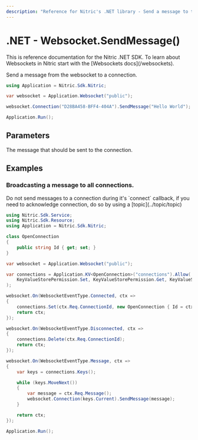 ```yaml
---
description: "Reference for Nitric's .NET library - Send a message to the websocket"
---
```


# .NET - Websocket.SendMessage()

<Note>
  This is reference documentation for the Nitric .NET SDK. To learn about
  Websockets in Nitric start with the [Websockets docs](/websockets).
</Note>

Send a message from the websocket to a connection.

```csharp
using Application = Nitric.Sdk.Nitric;

var websocket = Application.Websocket("public");

websocket.Connection("D28BA458-BFF4-404A").SendMessage("Hello World");

Application.Run();
```

## Parameters

<Properties>
  <Property name="message" required type="string">
    The message that should be sent to the connection.
  </Property>
</Properties>

## Examples

### Broadcasting a message to all connections.

<Note>
  Do not send messages to a connection during it's `connect` callback, if you
  need to acknowledge connection, do so by using a [topic](../topic/topic)
</Note>

```csharp
using Nitric.Sdk.Service;
using Nitric.Sdk.Resource;
using Application = Nitric.Sdk.Nitric;

class OpenConnection
{
    public string Id { get; set; }
}

var websocket = Application.Websocket("public");

var connections = Application.KV<OpenConnection>("connections").Allow(
    KeyValueStorePermission.Set, KeyValueStorePermission.Get, KeyValueStorePermission.Delete
);

websocket.On(WebsocketEventType.Connected, ctx =>
{
    connections.Set(ctx.Req.ConnectionId, new OpenConnection { Id = ctx.Req.ConnectionId });
    return ctx;
});

websocket.On(WebsocketEventType.Disconnected, ctx =>
{
    connections.Delete(ctx.Req.ConnectionId);
    return ctx;
});

websocket.On(WebsocketEventType.Message, ctx =>
{
    var keys = connections.Keys();

    while (keys.MoveNext())
    {
        var message = ctx.Req.Message();
        websocket.Connection(keys.Current).SendMessage(message);
    }

    return ctx;
});

Application.Run();
```
